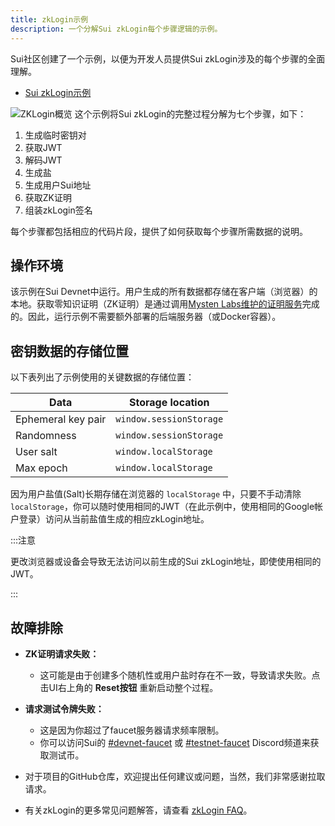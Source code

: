 ```yaml
---
title: zkLogin示例
description: 一个分解Sui zkLogin每个步骤逻辑的示例。
---
```


Sui社区创建了一个示例，以便为开发人员提供Sui zkLogin涉及的每个步骤的全面理解。

- [Sui zkLogin示例](https://sui-zklogin.vercel.app/)

![ZKLogin概览](./images/overview.png "ZKLogin概览")
这个示例将Sui zkLogin的完整过程分解为七个步骤，如下：

1. 生成临时密钥对
1. 获取JWT
1. 解码JWT
1. 生成盐
1. 生成用户Sui地址
1. 获取ZK证明
1. 组装zkLogin签名

每个步骤都包括相应的代码片段，提供了如何获取每个步骤所需数据的说明。

## 操作环境

该示例在Sui Devnet中运行。用户生成的所有数据都存储在客户端（浏览器）的本地。获取零知识证明（ZK证明）是通过调用[Mysten Labs维护的证明服务](../zklogin.mdx#call-the-mysten-labs-maintained-proving-service)完成的。因此，运行示例不需要额外部署的后端服务器（或Docker容器）。

## 密钥数据的存储位置

以下表列出了示例使用的关键数据的存储位置：

| Data | Storage location |
| --- | --- |
| Ephemeral key pair | `window.sessionStorage` |
| Randomness | `window.sessionStorage` | 
| User salt | `window.localStorage` | 
| Max epoch | `window.localStorage` | 

因为用户盐值(Salt)长期存储在浏览器的 `localStorage` 中，只要不手动清除 `localStorage`，你可以随时使用相同的JWT（在此示例中，使用相同的Google帐户登录）访问从当前盐值生成的相应zkLogin地址。

:::注意

更改浏览器或设备会导致无法访问以前生成的Sui zkLogin地址，即使使用相同的JWT。

:::

## 故障排除

- **ZK证明请求失败：**
  - 这可能是由于创建多个随机性或用户盐时存在不一致，导致请求失败。点击UI右上角的 **Reset按钮** 重新启动整个过程。

- **请求测试令牌失败：**
  - 这是因为你超过了faucet服务器请求频率限制。
  - 你可以访问Sui的 [#devnet-faucet](https://discord.com/channels/916379725201563759/971488439931392130) 或 [#testnet-faucet](https://discord.com/channels/916379725201563759/1037811694564560966) Discord频道来获取测试币。

- 对于项目的GitHub仓库，欢迎提出任何建议或问题，当然，我们非常感谢拉取请求。

- 有关zkLogin的更多常见问题解答，请查看 [zkLogin FAQ](../zklogin.mdx#faq)。
